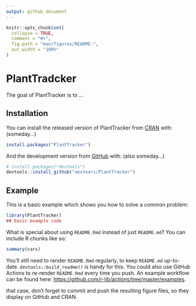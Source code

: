 ```yaml
---
output: github_document
---
```


<!-- README.md is generated from README.Rmd. Please edit that file -->

```r
knitr::opts_chunk$set(
  collapse = TRUE,
  comment = "#>",
  fig.path = "man/figures/README-",
  out.width = "100%"
)
```

# PlantTradcker

<!-- badges: start -->
<!-- badges: end -->

The goal of PlantTracker is to ...

## Installation

You can install the released version of PlantTracker from [CRAN](https://CRAN.R-project.org) with: (someday...)

``` r
install.packages("PlantTracker")
```

And the development version from [GitHub](https://github.com/) with: (also someday...)

``` r
# install.packages("devtools")
devtools::install_github("aestears/PlantTracker")
```
## Example

This is a basic example which shows you how to solve a common problem:

```r
library(PlantTracker)
## basic example code
```

What is special about using `README.Rmd` instead of just `README.md`? You can include R chunks like so:

```r
summary(cars)
```

You'll still need to render `README.Rmd` regularly, to keep `README.md` up-to-date. `devtools::build_readme()` is handy for this. You could also use GitHub Actions to re-render `README.Rmd` every time you push. An example workflow can be found here: <https://github.com/r-lib/actions/tree/master/examples>.

 that case, don't forget to commit and push the resulting figure files, so they display on GitHub and CRAN.
